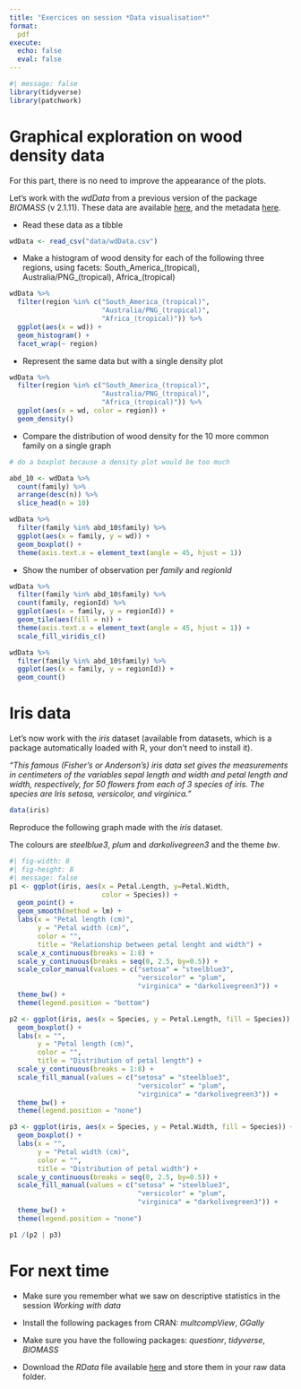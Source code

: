 ```yaml
---
title: "Exercices on session *Data visualisation*"
format:
  pdf
execute:
  echo: false 
  eval: false 
---
```


```r
#| message: false
library(tidyverse)
library(patchwork)
```

  
# Graphical exploration on wood density data

For this part, there is no need to improve the appearance of the plots.

Let's work with the *wdData* from a previous version of the package *BIOMASS* (v 2.1.11). These data are available [here](https://geraldinederroire.github.io/Course_R_Forest_Sciences/5_graph/data/wdData.csv){preview-link="false"}, and the metadata [here](https://geraldinederroire.github.io/Course_R_Forest_Sciences/5_graph/data/wdData.csv){preview-link="false"}.

* Read these data as a tibble

```r
wdData <- read_csv("data/wdData.csv")
```

* Make a histogram of wood density for each of the following three regions, using facets: South_America_(tropical), Australia/PNG_(tropical), Africa_(tropical)

```r
wdData %>% 
  filter(region %in% c("South_America_(tropical)", 
                       "Australia/PNG_(tropical)", 
                       "Africa_(tropical)")) %>% 
  ggplot(aes(x = wd)) + 
  geom_histogram() + 
  facet_wrap(~ region)
```

* Represent the same data but with a single density plot

```r
wdData %>% 
  filter(region %in% c("South_America_(tropical)", 
                       "Australia/PNG_(tropical)", 
                       "Africa_(tropical)")) %>% 
  ggplot(aes(x = wd, color = region)) + 
  geom_density()
```

* Compare the distribution of wood density for the 10 more common family on a single graph

```r
# do a boxplot because a density plot would be too much

abd_10 <- wdData %>% 
  count(family) %>% 
  arrange(desc(n)) %>% 
  slice_head(n = 10) 

wdData %>% 
  filter(family %in% abd_10$family) %>% 
  ggplot(aes(x = family, y = wd)) + 
  geom_boxplot() +
  theme(axis.text.x = element_text(angle = 45, hjust = 1))
```
* Show the number of observation per *family* and *regionId*

```r
wdData %>% 
  filter(family %in% abd_10$family) %>% 
  count(family, regionId) %>% 
  ggplot(aes(x = family, y = regionId)) + 
  geom_tile(aes(fill = n)) +
  theme(axis.text.x = element_text(angle = 45, hjust = 1)) +
  scale_fill_viridis_c()
```
```r
wdData %>% 
  filter(family %in% abd_10$family) %>% 
  ggplot(aes(x = family, y = regionId)) + 
  geom_count()
```


# Iris data

Let's now work with the *iris* dataset (available from datasets, which is a package automatically loaded with R, your don't need to install it).

*"This famous (Fisher's or Anderson's) iris data set gives the measurements in centimeters of the variables sepal length and width and petal length and width, respectively, for 50 flowers from each of 3 species of iris. The species are Iris setosa, versicolor, and virginica."*

```r
data(iris)
```

Reproduce the following graph made with the *iris* dataset.

The colours are *steelblue3*, *plum* and *darkolivegreen3* and the theme *bw*.

```r
#| fig-width: 8
#| fig-height: 8
#| message: false
p1 <- ggplot(iris, aes(x = Petal.Length, y=Petal.Width, 
                       color = Species)) + 
  geom_point() + 
  geom_smooth(method = lm) + 
  labs(x = "Petal length (cm)",
       y = "Petal width (cm)",
       color = "",
       title = "Relationship between petal lenght and width") + 
  scale_x_continuous(breaks = 1:8) + 
  scale_y_continuous(breaks = seq(0, 2.5, by=0.5)) + 
  scale_color_manual(values = c("setosa" = "steelblue3",
                                "versicolor" = "plum",
                                "virginica" = "darkolivegreen3")) + 
  theme_bw() +
  theme(legend.position = "bottom")

p2 <- ggplot(iris, aes(x = Species, y = Petal.Length, fill = Species)) +
  geom_boxplot() + 
  labs(x = "",
       y = "Petal length (cm)",
       color = "",
       title = "Distribution of petal length") + 
  scale_y_continuous(breaks = 1:8) + 
  scale_fill_manual(values = c("setosa" = "steelblue3",
                                "versicolor" = "plum",
                                "virginica" = "darkolivegreen3")) + 
  theme_bw() + 
  theme(legend.position = "none")

p3 <- ggplot(iris, aes(x = Species, y = Petal.Width, fill = Species)) +
  geom_boxplot() + 
  labs(x = "",
       y = "Petal width (cm)",
       color = "",
       title = "Distribution of petal width") + 
  scale_y_continuous(breaks = seq(0, 2.5, by=0.5)) +
  scale_fill_manual(values = c("setosa" = "steelblue3",
                                "versicolor" = "plum",
                                "virginica" = "darkolivegreen3")) + 
  theme_bw() + 
  theme(legend.position = "none")

p1 /(p2 | p3)
```


# For next time

* Make sure you remember what we saw on descriptive statistics in the session *Working with data*

* Install the following packages from CRAN: *multcompView*, *GGally*

* Make sure you have the following packages: *questionr*, *tidyverse*, *BIOMASS*
  
* Download the *RData* file available [here](https://geraldinederroire.github.io/Course_R_Forest_Sciences/6_basic_statistics/data/data_statistics_1.RData){preview-link="false"}
and store them in your raw data folder.